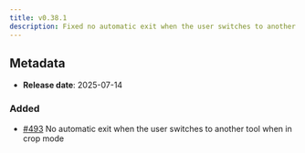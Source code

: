 ```yaml
---
title: v0.38.1
description: Fixed no automatic exit when the user switches to another tool when in crop mode
---
```


## Metadata

- **Release date**: 2025-07-14

### Added

- [#493](https://github.com/InditexTech/weavejs/issues/493) No automatic exit when the user switches to another tool when in crop mode
